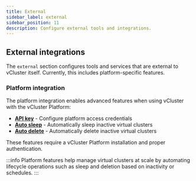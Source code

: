 ```yaml
---
title: External
sidebar_label: external
sidebar_position: 11
description: Configure external tools and integrations.
---
```


## External integrations

The `external` section configures tools and services that are external to vCluster itself. Currently, this includes platform-specific features.

### Platform integration

The platform integration enables advanced features when using vCluster with the vCluster Platform:

- **[API key](./platform/api-key.mdx)** - Configure platform access credentials
- **[Auto sleep](./platform/auto-sleep.mdx)** - Automatically sleep inactive virtual clusters
- **[Auto delete](./platform/auto-delete.mdx)** - Automatically delete inactive virtual clusters

These features require a vCluster Platform installation and proper authentication.

:::info
Platform features help manage virtual clusters at scale by automating lifecycle operations such as sleep and deletion based on inactivity or schedules.
:::

